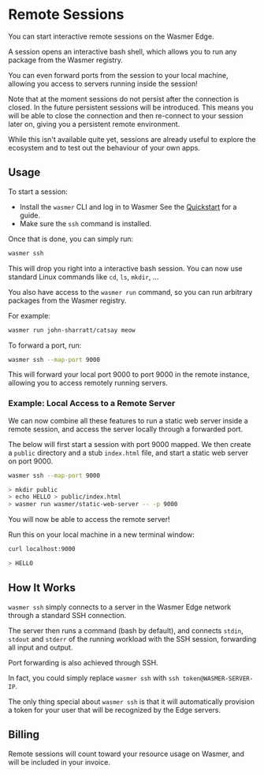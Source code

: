 # Remote Sessions

You can start interactive remote sessions on the Wasmer Edge.

A session opens an interactive bash shell, which allows you to run any package
from the Wasmer registry.

You can even forward ports from the session to your local machine, allowing you
access to servers running inside the session!

Note that at the moment sessions do not persist after the connection is closed.
In the future persistent sessions will be introduced. 
This means you will be able to close the connection and then re-connect to your
session later on, giving you a persistent remote environment.

While this isn't available quite yet, sessions are already useful to explore the
ecosystem and to test out the behaviour of your own apps.

## Usage

To start a session:
* Install the `wasmer` CLI and log in to Wasmer
  See the [Quickstart](../quickstart/http-server.mdx) for a guide.
* Make sure the `ssh` command is installed.

Once that is done, you can simply run:

```bash
wasmer ssh
````

This will drop you right into a interactive bash session.
You can now use standard Linux commands like `cd`, `ls`, `mkdir`, ...

You also have access to the `wasmer run` command, so you can run arbitrary
packages from the Wasmer registry.

For example:
```bash
wasmer run john-sharratt/catsay meow
```

To forward a port, run: 

```bash
wasmer ssh --map-port 9000
```

This will forward your local port 9000 to port 9000 in the remote instance,
allowing you to access remotely running servers.

### Example: Local Access to a Remote Server

We can now combine all these features to run a static web server inside a remote
session, and access the server locally through a forwarded port.

The below will first start a session with port 9000 mapped.
We then create a `public` directory and a stub `index.html` file, and start a
static web server on port 9000.

```bash
wasmer ssh --map-port 9000

> mkdir public
> echo HELLO > public/index.html
> wasmer run wasmer/static-web-server -- -p 9000
```

You will now be able to access the remote server!

Run this on your local machine in a new terminal window:

```bash
curl localhost:9000

> HELLO
````

## How It Works

`wasmer ssh` simply connects to a server in the Wasmer Edge network through a
standard SSH connection.

The server then runs a command (bash by default), and connects `stdin`, `stdout`
and `stderr` of the running workload with the SSH session, forwarding all input
and output.

Port forwarding is also achieved through SSH.

In fact, you could simply replace `wasmer ssh` with `ssh token@WASMER-SERVER-IP`.

The only thing special about `wasmer ssh` is that it will automatically provision
a token for your user that will be recognized by the Edge servers.

## Billing

Remote sessions will count toward your resource usage on Wasmer, and will be
included in your invoice.
